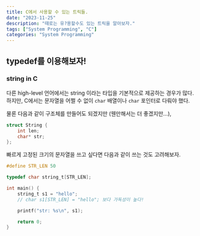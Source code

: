 ```yaml
---
title: C에서 사용할 수 있는 트릭들.
date: "2023-11-25"
description: "때로는 유?용할수도 있는 트릭을 알아보자."
tags: ["System Programming", "C"]
categories: "System Programming"
---
```


## typedef를 이용해보자!

### string in C

다른 high-level 언어에서는 string 이라는 타입을 기본적으로 제공하는 경우가 많다.
하지만, C에서는 문자열을 어쩔 수 없이 `char` 배열이나 `char` 포인터로 다뤄야 했다.

물론 다음과 같이 구조체를 만들어도 되겠지만 (웬만해서는 더 좋겠지만...),

```c
struct String {
    int len;
    char* str;
};
```

빠르게 고정된 크기의 문자열을 쓰고 싶다면 다음과 같이 쓰는 것도 고려해보자.

```c
#define STR_LEN 50

typedef char string_t[STR_LEN];

int main() {
    string_t s1 = "hello";
    // char s1[STR_LEN] = "hello"; 보다 가독성이 높다!

    printf("str: %s\n", s1);

    return 0;
}
```
